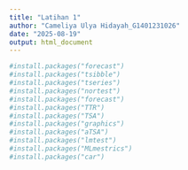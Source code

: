 ```yaml
---
title: "Latihan 1"
author: "Cameliya Ulya Hidayah_G1401231026"
date: "2025-08-19"
output: html_document
---
```



```r
#install.packages("forecast")
#install.packages("tsibble")
#install.packages("tseries")
#install.packages("nortest")
#install.packages("forecast")
#install.packages("TTR")
#install.packages("TSA")
#install.packages("graphics")
#install.packages("aTSA")
#install.packages("lmtest")
#install.packages("MLmestrics")
#install.packages("car")
```

